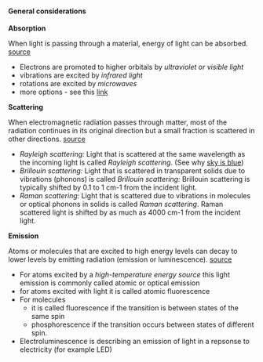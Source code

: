 #### General considerations

__Absorption__

When light is passing through a material, energy of light can be absorbed.     [source](http://life.nthu.edu.tw/~labcjw/BioPhyChem/Spectroscopy/spectros.htm)

  * Electrons are promoted to higher orbitals by _ultraviolet or visible light_
  * vibrations are excited by _infrared light_
  * rotations are excited by _microwaves_
  * more options - see this [link](https://www.chem.uci.edu/~dmitryf/manuals/Fundamentals/Fluorescence%20Spectroscopy.pdf)


__Scattering__

When electromagnetic radiation passes through matter, most of the radiation continues in its original direction but a small fraction is scattered in other directions. [source](http://life.nthu.edu.tw/~labcjw/BioPhyChem/Spectroscopy/spectros.htm)

  * _Rayleigh scattering:_ Light that is scattered at the same wavelength as the incoming light is called _Rayleigh scattering_. (See why [sky is blue](http://hyperphysics.phy-astr.gsu.edu/hbase/atmos/blusky.html))
  * _Brillouin scattering:_ Light that is scattered in transparent solids due to vibrations (phonons) is called _Brillouin scattering:_ Brillouin scattering is typically shifted by 0.1 to 1 cm-1 from the incident light.     
  * _Raman scattering:_ Light that is scattered due to vibrations in molecules or optical phonons in solids is called _Raman scattering_. Raman scattered light is shifted by as much as 4000 cm-1 from the incident light.   


__Emission__

Atoms or molecules that are excited to high energy levels can decay to lower levels by emitting radiation (emission or luminescence). [source](http://life.nthu.edu.tw/~labcjw/BioPhyChem/Spectroscopy/spectros.htm)

  * For atoms excited by a _high-temperature energy source_ this light emission is commonly called atomic or optical emission
  * for atoms excited with light it is called atomic fluorescence
  * For molecules
      - it is called fluorescence if the transition is between states of the same spin 
      - phosphorescence if the transition occurs between states of different spin.
  * Electroluminescence is describing an emission of light in a repsonse to electricity (for example LED)
      
